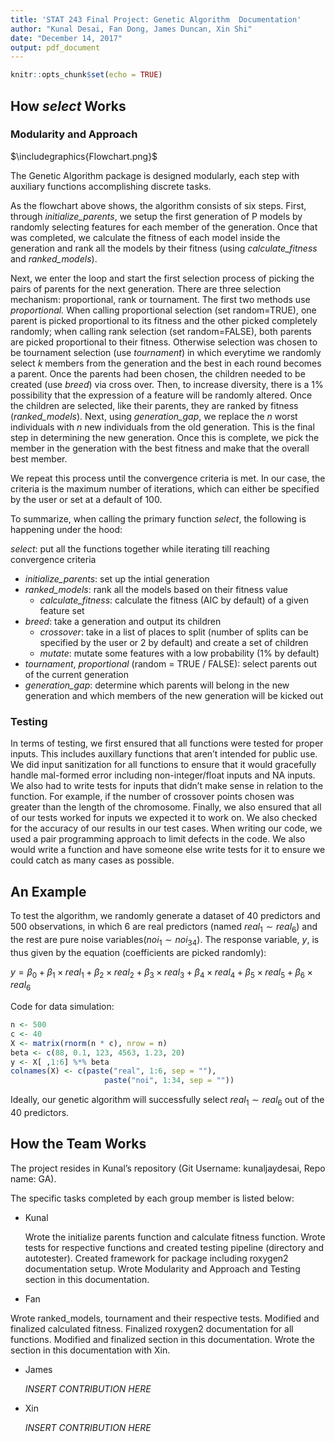 ```yaml
---
title: 'STAT 243 Final Project: Genetic Algorithm  Documentation'
author: "Kunal Desai, Fan Dong, James Duncan, Xin Shi"
date: "December 14, 2017"
output: pdf_document
---
```


```r
knitr::opts_chunk$set(echo = TRUE)
```

## How $\textit{select}$ Works

### Modularity and Approach

$\includegraphics{Flowchart.png}$

The Genetic Algorithm package is designed modularly, each step with auxiliary functions accomplishing discrete tasks. 

As the flowchart above shows, the algorithm consists of six steps. First, through *initialize_parents*, we setup the first generation of P models by randomly selecting features for each member of the generation. Once that was completed, we calculate the fitness of each model inside the generation and rank all the models by their fitness (using *calculate_fitness* and *ranked_models*). 

Next, we enter the loop and start the first selection process of picking the pairs of parents for the next generation. There are three selection mechanism: proportional, rank or tournament. The first two methods use *proportional.* When calling proportional selection (set random=TRUE), one parent is picked proportional to its fitness and the other picked completely randomly; when calling rank selection (set random=FALSE), both parents are picked proportional to their fitness. Otherwise selection was chosen to be tournament selection (use *tournament*) in which everytime we randomly select $k$ members from the generation and the best in each round becomes a parent. Once the parents had been chosen, the children needed to be created (use *breed*) via cross over. Then, to increase diversity, there is a 1% possibility that the expression of a feature will be randomly altered. Once the children are selected, like their parents, they are ranked by fitness (*ranked_models*). Next, using *generation_gap*, we replace the $n$ worst individuals with $n$ new individuals from the old generation. This is the final step in determining the new generation. Once this is complete, we pick the member in the generation with the best fitness and make that the overall best member. 

We repeat this process until the convergence criteria is met. In our case, the criteria is the maximum number of iterations, which can either be specified by the user or set at a default of 100. 

To summarize, when calling the primary function *select*, the following is happening under the hood:

*select*: put all the functions together while iterating till reaching convergence criteria


* *initialize_parents*: set up the intial generation
* *ranked_models*: rank all the models based on their fitness value
    + *calculate_fitness*: calculate the fitness (AIC by default) of a given feature set
* *breed*: take a generation and output its children
    + *crossover*: take in a list of places to split (number of splits can be specified by the user or 2 by default) and create a set of children
    + *mutate*: mutate some features with a low probability (1% by default)
* *tournament*, *proportional* (random = TRUE / FALSE): select parents out of the current generation
* *generation_gap*: determine which parents will belong in the new generation and which members of the new generation will be kicked out


### Testing

In terms of testing, we first ensured that all functions were tested for proper inputs. This includes auxillary functions that aren't intended for public use. We did input sanitization for all functions to ensure that it would gracefully handle mal-formed error including non-integer/float inputs and NA inputs. We also had to write tests for inputs that didn't make sense in relation to the function. For example, if the number of crossover points chosen was greater than the length of the chromosome. Finally, we also ensured that all of our tests worked for inputs we expected it to work on. We also checked for the accuracy of our results in our test cases. When writing our code, we used a pair programming approach to limit defects in the code. We also would write a function and have someone else write tests for it to ensure we could catch as many cases as possible.   

## An Example

To test the algorithm, we randomly generate a dataset of 40 predictors and 500 observations, in which 6 are real predictors (named $real_{1} \sim real_{6}$) and the rest are pure noise variables($noi_{1} \sim noi_{34}$). The response variable, $y$, is thus given by the equation (coefficients are picked randomly): 

$y= \beta_{0}+\beta_{1} \times real_{1} + \beta_{2} \times real_{2} + \beta_{3} \times real_{3} + \beta_{4} \times real_{4} + \beta_{5} \times real_{5} + \beta_{6} \times real_{6}$

Code for data simulation:
```r
n <- 500
c <- 40
X <- matrix(rnorm(n * c), nrow = n)
beta <- c(88, 0.1, 123, 4563, 1.23, 20)
y <- X[ ,1:6] %*% beta
colnames(X) <- c(paste("real", 1:6, sep = ""),
                     paste("noi", 1:34, sep = ""))

```

Ideally, our genetic algorithm will successfully select $real_{1} \sim real_{6}$ out of the 40 predictors. 

## How the Team Works

The project resides in Kunal's repository (Git Username: kunaljaydesai, Repo name: GA).

The specific tasks completed by each group member is listed below:


* Kunal 

  Wrote the initialize parents function and calculate fitness function. Wrote tests for respective functions and created testing pipeline (directory and autotester). Created framework for package including roxygen2 documentation setup. Wrote Modularity and Approach and Testing section in this documentation.

* Fan

 Wrote ranked_models, tournament and their respective tests. Modified and finalized calculated fitness. Finalized roxygen2 documentation for all functions. Modified and finalized \textit{Modularity and Approach} section in this documentation. Wrote the \textit{An Example} section in this documentation with Xin.

* James

  *INSERT CONTRIBUTION HERE*

* Xin 

  *INSERT CONTRIBUTION HERE*

